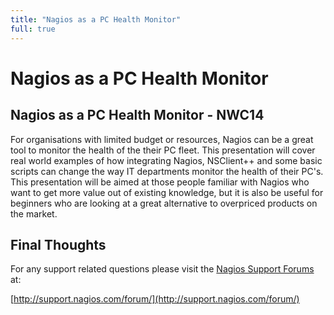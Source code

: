 ---
title: "Nagios as a PC Health Monitor"
full: true
---

# Nagios as a PC Health Monitor

## 

## Nagios as a PC Health Monitor - NWC14

For organisations with limited budget or resources, Nagios can be a great tool to monitor the health of the their PC fleet. This presentation will cover real world examples of how integrating Nagios, NSClient++ and some basic scripts can change the way IT departments monitor the health of their PC's. This presentation will be aimed at those people familiar with Nagios who want to get more value out of existing knowledge, but it is also be useful for beginners who are looking at a great alternative to overpriced products on the market.

## Final Thoughts

For any support related questions please visit the [Nagios Support Forums](http://support.nagios.com/forum/) at:

[http://support.nagios.com/forum/](http://support.nagios.com/forum/)